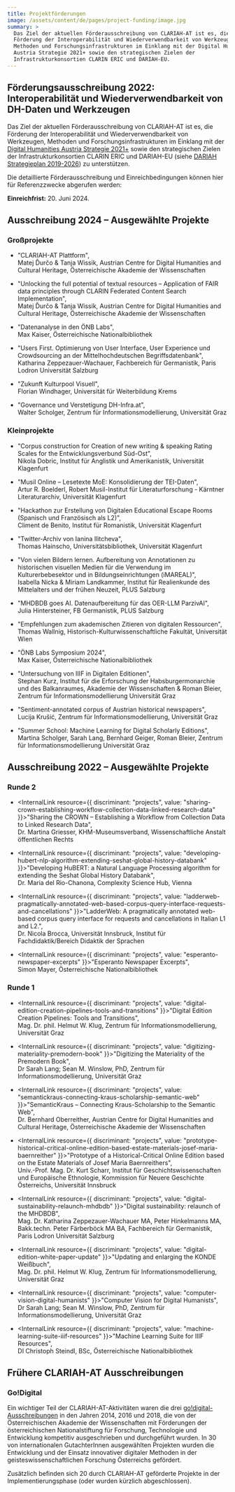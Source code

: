 ```yaml
---
title: Projektförderungen
image: /assets/content/de/pages/project-funding/image.jpg
summary: >
  Das Ziel der aktuellen Förderausschreibung von CLARIAH-AT ist es, die
  Förderung der Interoperabilität und Wiederverwendbarkeit von Werkzeugen,
  Methoden und Forschungsinfrastrukturen im Einklang mit der Digital Humanities
  Austria Strategie 2021+ sowie den strategischen Zielen der
  Infrastrukturkonsortien CLARIN ERIC und DARIAH-EU.
---
```

## Förderungsausschreibung 2022: Interoperabilität und Wiederverwendbarkeit von DH-Daten und Werkzeugen

Das Ziel der aktuellen Förderausschreibung von CLARIAH-AT ist es, die Förderung der Interoperabilität und Wiederverwendbarkeit von Werkzeugen, Methoden und Forschungsinfrastrukturen im Einklang mit der [Digital Humanities Austria Strategie 2021+](https://gams.uni-graz.at/o:clariah.dha-strategie-2021) sowie den strategischen Zielen der Infrastrukturkonsortien CLARIN ERIC und DARIAH-EU (siehe [DARIAH Strategieplan 2019-2026](https://www.dariah.eu/wp-content/uploads/2019/08/Strategic-Plan_2019-2026.pdf)) zu unterstützen.

Die detaillierte Förderausschreibung und Einreichbedingungen können hier für Referenzzwecke abgerufen werden:

<DownloadButton label="Projektförderung 2022 – Förderausschreibung herunterladen" href="/assets/content/de/pages/project-funding/clariah-at_2022_callforprojects.docx" />

**Einreichfrist:** 20. Juni 2024.

## Ausschreibung 2024 – Ausgewählte Projekte

### Großprojekte

* "CLARIAH-AT Plattform",\
  Matej Ďurčo & Tanja Wissik, Austrian Centre for Digital Humanities and Cultural Heritage, Österreichische Akademie der Wissenschaften

* "Unlocking the full potential of textual resources – Application of FAIR data principles through CLARIN Federated Content Search Implementation",\
  Matej Ďurčo & Tanja Wissik, Austrian Centre for Digital Humanities and Cultural Heritage, Österreichische Akademie der Wissenschaften

* "Datenanalyse in den ÖNB Labs",\
  Max Kaiser, Österreichische Nationalbibliothek

* "Users First. Optimierung von User Interface, User Experience und Crowdsourcing an der Mittelhochdeutschen Begriffsdatenbank",\
  Katharina Zeppezauer-Wachauer, Fachbereich für Germanistik, Paris Lodron Universität Salzburg

* "Zukunft Kulturpool Visuell", \
  Florian Windhager, Universität für Weiterbildung Krems

* "Governance und Verstetigung DH-Infra.at",\
  Walter Scholger, Zentrum für Informationsmodellierung, Universität Graz

### Kleinprojekte

* "Corpus construction for Creation of new writing & speaking Rating Scales for the Entwicklungsverbund Süd-Ost",\
  Nikola Dobric, Institut für Anglistik und Amerikanistik, Universität Klagenfurt

* "Musil Online – Lesetexte MoE: Konsolidierung der TEI-Daten",\
  Artur R. Boelderl, Robert Musil-Institut für Literaturforschung - Kärntner Literaturarchiv, Universität Klagenfurt

* "Hackathon zur Erstellung von Digitalen Educational Escape Rooms (Spanisch und Französisch als L2)",\
  Climent de Benito, Institut für Romanistik, Universität Klagenfurt

* "Twitter-Archiv von Ianina Ilitcheva",\
  Thomas Hainscho, Universitätsbibliothek, Universität Klagenfurt

* "Von vielen Bildern lernen. Aufbereitung von Annotationen zu historischen visuellen Medien für die Verwendung im Kulturerbebesektor und in Bildungseinrichtungen (iMAREAL)", \
  Isabella Nicka & Miriam Landkammer, Institut für Realienkunde des Mittelalters und der frühen Neuzeit, PLUS Salzburg

* "MHDBDB goes AI. Datenaufbereitung für das OER-LLM ParzivAI", \
  Julia Hintersteiner, FB Germanistik, PLUS Salzburg

* "Empfehlungen zum akademischen Zitieren von digitalen Ressourcen", \
  Thomas Wallnig, Historisch-Kulturwissenschaftliche Fakultät, Universität Wien

* "ÖNB Labs Symposium 2024", \
  Max Kaiser, Österreichische Nationalbibliothek

* "Untersuchung von IIIF in Digitalen Editionen",\
  Stephan Kurz, Institut für die Erforschung der Habsburgermonarchie und des Balkanraumes, Akademie der Wissenschaften & Roman Bleier, Zentrum für Informationsmodellierung Universität Graz

* "Sentiment-annotated corpus of Austrian historical newspapers", \
  Lucija Krušić, Zentrum für Informationsmodellierung, Universität Graz

* "Summer School: Machine Learning for Digital Scholarly Editions",\
  Martina Scholger, Sarah Lang, Bernhard Geiger, Roman Bleier, Zentrum für Informationsmodellierung Universität Graz

## Ausschreibung 2022 – Ausgewählte Projekte

### Runde 2

* <InternalLink resource={{ discriminant: "projects", value: "sharing-crown-establishing-workflow-collection-data-linked-research-data" }}>"Sharing the CROWN – Establishing a Workflow from Collection Data to Linked Research Data"</InternalLink>,\
  Dr. Martina Griesser, KHM-Museumsverband, Wissenschaftliche Anstalt öffentlichen Rechts

* <InternalLink resource={{ discriminant: "projects", value: "developing-hubert-nlp-algorithm-extending-seshat-global-history-databank" }}>"Developing HuBERT: a Natural Language Processing algorithm for extending the Seshat Global History Databank"</InternalLink>,\
  Dr. Maria del Rio-Chanona, Complexity Science Hub, Vienna

* <InternalLink resource={{ discriminant: "projects", value: "ladderweb-pragmatically-annotated-web-based-corpus-query-interface-requests-and-cancellations" }}>"LadderWeb: A pragmatically annotated web-based corpus query interface for requests and cancellations in Italian L1 and L2."</InternalLink>,\
  Dr. Nicola Brocca, Universität Innsbruck, Institut für Fachdidaktik/Bereich Didaktik der Sprachen

* <InternalLink resource={{ discriminant: "projects", value: "esperanto-newspaper-excerpts" }}>"Esperanto Newspaper Excerpts"</InternalLink>,\
  Simon Mayer, Österreichische Nationalbibliothek

### Runde 1

* <InternalLink resource={{ discriminant: "projects", value: "digital-edition-creation-pipelines-tools-and-transitions" }}>"Digital Edition Creation Pipelines: Tools and Transitions"</InternalLink>,\
  Mag. Dr. phil. Helmut W. Klug, Zentrum für Informationsmodellierung, Universität Graz

* <InternalLink resource={{ discriminant: "projects", value: "digitizing-materiality-premodern-book" }}>"Digitizing the Materiality of the Premodern Book"</InternalLink>,\
  Dr Sarah Lang; Sean M. Winslow, PhD, Zentrum für Informationsmodellierung, Universität Graz

* <InternalLink resource={{ discriminant: "projects", value: "semantickraus-connecting-kraus-scholarship-semantic-web" }}>"SemanticKraus – Connecting Kraus-Scholarship to the Semantic Web"</InternalLink>,\
  Dr. Bernhard Oberreither, Austrian Centre for Digital Humanities and Cultural Heritage, Österreichische Akademie der Wissenschaften

* <InternalLink resource={{ discriminant: "projects", value: "prototype-historical-critical-online-edition-based-estate-materials-josef-maria-baernreither" }}>"Prototype of a Historical-Critical Online Edition based on the Estate Materials of Josef Maria Baernreithers"</InternalLink>,\
  Univ.-Prof. Mag. Dr. Kurt Scharr, Institut für Geschichtswissenschaften und Europäische Ethnologie, Kommission für Neuere Geschichte Österreichs, Universität Innsbruck

* <InternalLink resource={{ discriminant: "projects", value: "digital-sustainability-relaunch-mhdbdb" }}>"Digital sustainability: relaunch of the MHDBDB"</InternalLink>,\
  Mag. Dr. Katharina Zeppezauer-Wachauer MA, Peter Hinkelmanns MA, Bakk.techn. Peter Färberböck MA BA, Fachbereich für Germanistik, Paris Lodron Universität Salzburg

* <InternalLink resource={{ discriminant: "projects", value: "digital-edition-white-paper-update" }}>"Updating and enlarging the KONDE Weißbuch"</InternalLink>,\
  Mag. Dr. phil. Helmut W. Klug, Zentrum für Informationsmodellierung, Universität Graz

* <InternalLink resource={{ discriminant: "projects", value: "computer-vision-digital-humanists" }}>"Computer Vision for Digital Humanists"</InternalLink>,\
  Dr Sarah Lang; Sean M. Winslow, PhD, Zentrum für Informationsmodellierung, Universität Graz

* <InternalLink resource={{ discriminant: "projects", value: "machine-learning-suite-iiif-resources" }}>"Machine Learning Suite for IIIF Resources"</InternalLink>,\
  DI Christoph Steindl, BSc, Österreichische Nationalbibliothek

## Frühere CLARIAH-AT Ausschreibungen

### Go!Digital

Ein wichtiger Teil der CLARIAH-AT-Aktivitäten waren die drei [go!digital-Ausschreibungen](https://www.oeaw.ac.at/foerderungen/godigital) in den Jahren 2014, 2016 und 2018, die von der Österreichischen Akademie der Wissenschaften mit Förderungen der österreichischen Nationalstiftung für Forschung, Technologie und Entwicklung kompetitiv ausgeschrieben und durchgeführt wurden. In 30 von internationalen GutachterInnen ausgewählten Projekten wurden die Entwicklung und der Einsatz innovativer digitaler Methoden in der geisteswissenschaftlichen Forschung Österreichs gefördert.

Zusätzlich befinden sich 20 durch CLARIAH-AT geförderte Projekte in der Implementierungsphase (oder wurden kürzlich abgeschlossen).
